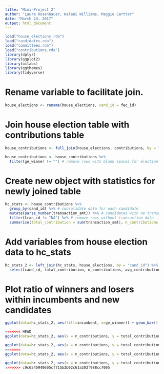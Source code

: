 ```yaml
---
title: "Mini-Project 2"
author: "Laura Rosenbauer, Kalani Williams, Maggie Carttar"
date: "March 24, 2017"
output: html_document
---
```


```r

load("house_elections.rda")
load("candidates.rda")
load("committees.rda")
load("contributions.rda")
library(dplyr)
library(ggplot2)
library(oilabs)
library(ggthemes)
library(tidyverse)
```


# Rename variable to facilitate join.
```r
house_elections <- rename(house_elections, cand_id = fec_id)
```

# Join house election table with contributions table
```r
house_contributions <- full_join(house_elections, contributions, by = "cand_id")

house_contributions <- house_contributions %>%
  filter(ge_winner != "") # remove rows with blank spaces for election results column
```

# Create new object with statistics for newly joined table
```r
hc_stats <- house_contributions %>%
  group_by(cand_id) %>% # consolidate data for each candidate
  mutate(parse_number(transaction_amt)) %>% # candidates with no transaction data were removed
  filter(tran_id != "NA") %>% # remove rows without transaction data
  summarise(total_contribution = sum(transaction_amt), n_contributions = n_distinct(tran_id), avg_contribution = total_contribution/n_contributions) # create new variables for total contribution per candidate, number of contributions per candidate, and average contribution per candidate
```

# Add variables from house election data to hc_stats
```r
hc_stats_2 <- left_join(hc_stats, house_elections, by = "cand_id") %>%
  select(cand_id, total_contribution, n_contributions, avg_contribution, candidate_name, party, ge_winner, incumbent)
```

# Plot ratio of winners and losers within incumbents and new candidates
```r
ggplot(data=hc_stats_2, aes(fill=incumbent, x=ge_winner)) + geom_bar() + scale_fill_pander() + labs(list(title = "How Often do Incumbents Win?", x = "Election Results", y = "Count", color = "Incumbent Status")) + scale_x_discrete(labels = c("N" = "Lost", "W" = "Won"))
```


```r
<<<<<<< HEAD
ggplot(data=hc_stats_2, aes(x = n_contributions, y = total_contribution, color = ge_winner)) + geom_point(alpha = 3/10) + labs(list(title = "How Grass-Roots Are the Candidates?", x = "Number of Contributions", y = "Total Contributions")) + scale_color_discrete(labels = c("N" = "Lost", "W" = "Won"))

ggplot(data=hc_stats_2, aes(x = n_contributions, y = total_contribution, color = party)) + geom_point(alpha = 3/10)
=======
ggplot(data=hc_stats_2, aes(x = n_contributions, y = total_contribution, color = ge_winner, alpha = 7/10)) + geom_point() + labs(list(title = "How Grass-Roots Are the Candidates?", x = "Number of Contributions", y = "Total Contributions", color = "")) + scale_color_discrete(labels = c("N" = "Lost", "W" = "Won")) + scale_y_continuous(labels = dollar)

ggplot(data=hc_stats_2, aes(x = n_contributions, y = total_contribution, color = incumbent, alpha = 7/10)) + geom_point() + scale_y_continuous(labels = dollar)
>>>>>>> c9c6545940605cf715b3b02c61a303f988cc7005
```

